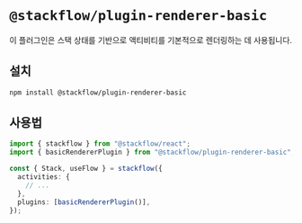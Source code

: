 # `@stackflow/plugin-renderer-basic`

이 플러그인은 스택 상태를 기반으로 액티비티를 기본적으로 렌더링하는 데 사용됩니다.

## 설치

```bash npm2yarn copy
npm install @stackflow/plugin-renderer-basic
```

## 사용법

```ts showLineNumbers filename="stackflow.ts" copy
import { stackflow } from "@stackflow/react";
import { basicRendererPlugin } from "@stackflow/plugin-renderer-basic";

const { Stack, useFlow } = stackflow({
  activities: {
    // ...
  },
  plugins: [basicRendererPlugin()],
});
```
